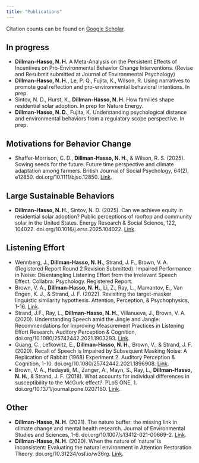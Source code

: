 ```yaml
---
title: "Publications"
---
```

Citation counts can be found on [Google Scholar](https://scholar.google.com/citations?user=xxDtDtwAAAAJ&hl=en).

## In progress
- **Dillman-Hasso, N. H.** A Meta-Analysis on the Persistent Effects of Incentives on Pro-Environmental Behavior Change Interventions. (Revise and Resubmit submitted at Journal of Environmental Psychology)
- **Dillman-Hasso, N. H.**, Le, P. Q., Fujita, K., Wilson, R. Using narratives to promote goal reflection and pro-environmental behavioral intentions. In prep.
- Sintov, N. D., Hurst, K., **Dillman-Hasso, N. H.** How families shape residential solar adoption. In prep for Nature Energy.
- **Dillman-Hasso, N. D.**, Fujita, K. Understanding psychological distance and environmental behaviors from a regulatory scope perspective. In prep.

## Motivations for Behavior Change
- Shaffer‐Morrison, C. D., **Dillman‐Hasso, N. H.**, & Wilson, R. S. (2025). Sowing seeds for the future: Future time perspective and climate adaptation among farmers. British Journal of Social Psychology, 64(2), e12850. doi.org/10.1111/bjso.12850. [Link](https://doi.org/10.1111/bjso.12850).

## Large Sustainable Behaviors
- **Dillman-Hasso, N. H.**, Sintov, N. D. (2025). Can we achieve equity in residential solar adoption? Public perceptions of rooftop and community solar in the United States. Energy Research & Social Science, 122, 104022. doi.org/10.1016/j.erss.2025.104022. [Link](https://doi.org/10.1016/j.erss.2025.104022).

## Listening Effort
- Wennberg, J., **Dillman-Hasso, N. H.**, Strand, J. F., Brown, V. A. (Registered Report Round 2 Revision Submitted). Impaired Performance in Noise: Disentangling Listening Effort from the Irrelevant Speech Effect. Collabra: Psychology. Registered Report.
- Brown, V. A., **Dillman-Hasso, N. H.**, Li, Z., Ray, L., Mamantov, E., Van Engen, K. J., & Strand, J. F. (2022). Revisiting the target-masker linguistic similarity hypothesis. Attention, Perception, & Psychophysics, 1-16. [Link](https://doi.org/10.3758/s13414-022-02486-3).
- Strand, J.F., Ray, L., **Dillman-Hasso, N. H.**, Villanueva, J., Brown, V. A. (2020). Understanding Speech amid the Jingle and Jangle: Recommendations for Improving Measurement Practices in Listening Effort Research. Auditory Perception & Cognition, doi.org/10.1080/25742442.2021.1903293. [Link](https://doi.org/10.1080/25742442.2021.1903293).
- Guang, C., Lefkowitz, E., **Dillman-Hasso, N. H.**, Brown, V., & Strand, J. F. (2020). Recall of Speech is Impaired by Subsequent Masking Noise: A Replication of Rabbitt (1968) Experiment 2. Auditory Perception & Cognition, 1-10. doi.org/10.1080/25742442.2021.1896908. [Link](https://doi.org/10.1080/25742442.2021.1896908).
- Brown, V. A., Hedayati, M., Zanger, A., Mayn, S., Ray, L., **Dillman-Hasso, N. H.**, & Strand, J. F. (2018). What accounts for individual differences in susceptibility to the McGurk effect?. PLoS ONE, 1. doi.org/10.1371/journal.pone.0207160. [Link](https://doi.org/10.1371/journal.pone.0207160).

## Other
- **Dillman-Hasso, N. H.** (2021). The nature buffer: the missing link in climate change and mental health research. Journal of Environmental Studies and Sciences, 1-6. doi.org/10.1007/s13412-021-00669-2. [Link](https://doi.org/10.1007/s13412-021-00669-2).
- **Dillman-Hasso, N. H.** (2020). When the nature of ‘nature’ is inconsistent: Evaluating the natural environment in Attention Restoration Theory. doi.org/10.31234/osf.io/w36rg. [Link](https://doi.org/10.31234/osf.io/w36rg).